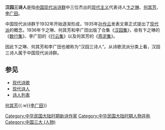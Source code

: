 {{primarysources|time=2010-02-15T10:00:35+00:00}}
'''汉园三诗人'''是指[[中国现代派诗群|中国现代派诗群]]中三位杰出的[[现代主义|现代主义]]代表诗人[[卞之琳|卞之琳]]、[[何其芳|何其芳]]、[[李广田|李广田]]。

中国现代派诗群于1932年开始逐渐形成，1935年[[孙作云|孙作云]]发表文章正式提出了[[现代派|现代派]]的概念。1936年卞之琳、何其芳和李广田出版了合集《[[汉园集|汉园集]]》，收有卞之琳的《[[数行集|数行集]]》、李广田的《[[行云集|行云集]]》以及何其芳的《[[燕泥集|燕泥集]]》。

因此卞之琳、何其芳和李广田也被称为“汉园三诗人”。从诗歌流派分类上看，汉园三诗人属于中国现代派诗群。

==参见==
*[[现代诗歌|现代诗歌]]
*[[现代诗人|现代诗人]]
*[[诗人列表|诗人列表]]

{{并称|[[汉园三诗人|汉园三诗人]]|[[卞之琳|卞之琳]]{{.w}}[[何其芳|何其芳]]{{.w}}[[李广田|李广田]]}}

[[Category:中华民国大陆时期新诗作家|Category:中华民国大陆时期新诗作家]]
[[Category:中华民国大陆时期人物并称|Category:中华民国大陆时期人物并称]]
[[Category:中国三大_(人物)|Category:中国三大 (人物)]]